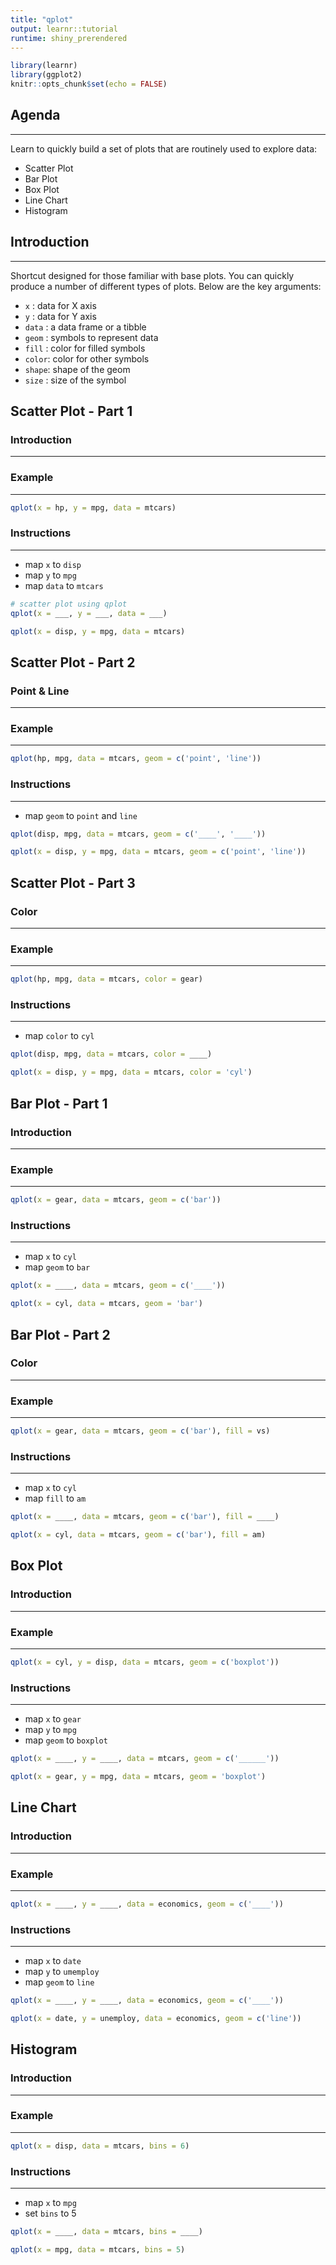 ```yaml
---
title: "qplot"
output: learnr::tutorial
runtime: shiny_prerendered
---
```


```r
library(learnr)
library(ggplot2)
knitr::opts_chunk$set(echo = FALSE)
```

## Agenda

<hr>

Learn to quickly build a set of plots that are routinely used to explore data:

- Scatter Plot
- Bar Plot
- Box Plot
- Line Chart
- Histogram

## Introduction

<hr>

Shortcut designed for those familiar with base plots. You can quickly produce a number of different
types of plots. Below are the key arguments:

- `x`    : data for X axis
- `y`    : data for Y axis
- `data` : a data frame or a tibble
- `geom` : symbols to represent data
- `fill` : color for filled symbols
- `color`: color for other symbols
- `shape`: shape of the geom
- `size` : size of the symbol

## Scatter Plot - Part 1

### Introduction

<hr>

### Example

<hr>

```r
qplot(x = hp, y = mpg, data = mtcars)
```

### Instructions

<hr>

- map `x` to `disp`
- map `y` to `mpg`
- map `data` to `mtcars`

```r
# scatter plot using qplot
qplot(x = ___, y = ___, data = ___)
```

```r
qplot(x = disp, y = mpg, data = mtcars)
```

## Scatter Plot - Part 2

### Point & Line

<hr>

### Example

<hr>

```r
qplot(hp, mpg, data = mtcars, geom = c('point', 'line'))
```

### Instructions

<hr>

- map `geom` to `point` and `line`

```r
qplot(disp, mpg, data = mtcars, geom = c('____', '____'))
```

```r
qplot(x = disp, y = mpg, data = mtcars, geom = c('point', 'line'))
```


## Scatter Plot - Part 3

### Color

<hr>

### Example

<hr>

```r
qplot(hp, mpg, data = mtcars, color = gear)
```

### Instructions

<hr>

- map `color` to `cyl`

```r
qplot(disp, mpg, data = mtcars, color = ____)
```

```r
qplot(x = disp, y = mpg, data = mtcars, color = 'cyl')
```

## Bar Plot - Part 1

### Introduction

<hr>

### Example

<hr>

```r
qplot(x = gear, data = mtcars, geom = c('bar'))
```

### Instructions

<hr>

- map `x` to `cyl`
- map `geom` to `bar`

```r
qplot(x = ____, data = mtcars, geom = c('____'))
```

```r
qplot(x = cyl, data = mtcars, geom = 'bar')
```


## Bar Plot - Part 2

### Color

<hr>

### Example

<hr>

```r
qplot(x = gear, data = mtcars, geom = c('bar'), fill = vs)
```

### Instructions

<hr>

- map `x` to `cyl`
- map `fill` to `am`

```r
qplot(x = ____, data = mtcars, geom = c('bar'), fill = ____)
```

```r
qplot(x = cyl, data = mtcars, geom = c('bar'), fill = am)
```


## Box Plot

### Introduction

<hr>

### Example

<hr>

```r
qplot(x = cyl, y = disp, data = mtcars, geom = c('boxplot'))
```

### Instructions

<hr>

- map `x` to `gear`
- map `y` to `mpg`
- map `geom` to `boxplot`


```r
qplot(x = ____, y = ____, data = mtcars, geom = c('______'))
```

```r
qplot(x = gear, y = mpg, data = mtcars, geom = 'boxplot')
```

## Line Chart

### Introduction

<hr>

### Example

<hr>

```r
qplot(x = ____, y = ____, data = economics, geom = c('____'))
```

### Instructions

<hr>

- map `x` to `date`
- map `y` to `umemploy`
- map `geom` to `line`

```r
qplot(x = ____, y = ____, data = economics, geom = c('____'))
```

```r
qplot(x = date, y = unemploy, data = economics, geom = c('line'))
```

## Histogram

### Introduction

<hr>

### Example

<hr>

```r
qplot(x = disp, data = mtcars, bins = 6)
```

### Instructions

<hr>

- map `x` to `mpg`
- set `bins` to 5

```r
qplot(x = ____, data = mtcars, bins = ____)
```

```r
qplot(x = mpg, data = mtcars, bins = 5)
```
